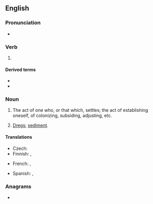 ==English==

===Pronunciation===
* {{audio|en-us-settling.ogg|Audio (US)|lang=en}}

===Verb===
{{wikipedia}}
{{head|en|verb form}}

# {{present participle of|settle|lang=en|nocat=1}}

====Derived terms====
* {{l|en|settling basin}}
* {{l|en|settling tank}}

===Noun===
{{en-noun}}

# The act of one who, or that which, settles; the act of establishing oneself, of colonizing, subsiding, adjusting, etc.
# {{lb|en|usually plural}} [[dregs|Dregs]]; [[sediment]].

====Translations====
{{trans-top|dregs}}
* Czech: {{t|cs|sedlina|f}}
* Finnish: {{t+|fi|sakka}}, {{t|fi|saos}}
{{trans-mid}}
* French: {{t+|fr|sédimentation|f}}, {{t+|fr|sédiments|m-p}}
{{trans-bottom}}

{{checktrans-top}}
* Spanish: {{t+|es|decantación|f}}, {{t+|es|concho|m}}
{{trans-mid}}
{{trans-bottom}}

===Anagrams===
* {{anagrams|en|a=egilnstt|ettlings|glittens|lettings}}